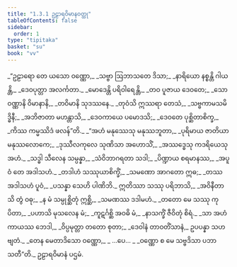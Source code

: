 ```yaml
---
title: "1.3.1 ဥဠာရဝိမာနဝတ္ထု"
tableOfContents: false
sidebar:
  order: 1
type: "tipitaka"
basket: "su"
book: "vv"
---
```



<DynamicBreadcrumb />

<Division number="286" book="vv" e="ch" v="19" p="33">

<Paragraph number="308" type="verses" book="vv">
_“ဥဠာရော တေ ယသော ဝဏ္ဏော,_  
_သဗ္ဗာ ဩဘာသတေ ဒိသာ;_  
_နာရိယော နစ္စန္တိ ဂါယန္တိ,_  
_ဒေဝပုတ္တာ အလင်္ကတာ._  

</Paragraph>

</Division>
<Division number="287" book="vv" e="ch" v="19" p="33">

<Paragraph number="309" type="verses" book="vv">
_မောဒေန္တိ ပရိဝါရေန္တိ,_  
_တဝ ပူဇာယ ဒေဝတေ;_  
_သောဝဏ္ဏာနိ ဝိမာနာနိ,_  
_တဝိမာနိ သုဒဿနေ._  

</Paragraph>

</Division>
<Division number="288" book="vv" e="ch" v="19" p="33">

<Paragraph number="310" type="verses" book="vv">
_တုဝံသိ ဣဿရာ တေသံ,_  
_သဗ္ဗကာမသမိဒ္ဓိနီ;_  
_အဘိဇာတာ မဟန္တာသိ,_  
_ဒေဝကာယေ ပမောဒသိ;_  
_ဒေဝတေ ပုစ္ဆိတာစိက္ခ,_  
_ကိဿ ကမ္မဿိဒံ ဖလန်”တိ._  

</Paragraph>

</Division>
<Division number="289" book="vv" e="ch" v="19" p="33">

<Paragraph number="311" type="verses" book="vv">
_“အဟံ မနုဿေသု မနုဿဘူတာ,_  
_ပုရိမာယ ဇာတိယာ မနုဿလောကေ;_  
_ဒုဿီလကုလေ သုဏိသာ အဟောသိံ,_  
_အဿဒ္ဓေသု ကဒရိယေသု အဟံ._  

</Paragraph>

</Division>
<Division number="290" book="vv" e="ch" v="19" p="33">

<Paragraph number="312" type="verses" book="vv">
_သဒ္ဓါ သီလေန သမ္ပန္နာ,_  
_သံဝိဘာဂရတာ သဒါ;_  
_ပိဏ္ဍာယ စရမာနဿ,_  
_အပူဝံ တေ အဒါသဟံ._  

</Paragraph>

</Division>
<Division number="291" book="vv" e="ch" v="19" p="33">

<Paragraph number="313" type="verses" book="vv">
_တဒါဟံ သဿုယာစိက္ခိံ,_  
_သမဏော အာဂတော ဣဓ;_  
_တဿ အဒါသဟံ ပူဝံ,_  
_ပသန္နာ သေဟိ ပါဏိဘိ._  

</Paragraph>

</Division>
<Division number="292" book="vv" e="ch" v="19" p="34">

<Paragraph number="314" type="verses" book="vv">
ဣတိဿာ သဿု ပရိဘာသိ,_  
_အဝိနီတာသိ တွံ ဝဓု;_  
_န မံ သမ္ပုစ္ဆိတုံ ဣစ္ဆိ,_  
_သမဏဿ ဒဒါမဟံ._  

</Paragraph>

</Division>
<Division number="293" book="vv" e="ch" v="19" p="34">

<Paragraph number="315" type="verses" book="vv">
_တတော မေ သဿု ကုပိတာ,_  
_ပဟာသိ မုသလေန မံ;_  
_ကူဋင်္ဂစ္ဆိ အဝဓိ မံ,_  
_နာသက္ခိံ ဇီဝိတုံ စိရံ._  

</Paragraph>

</Division>
<Division number="294" book="vv" e="ch" v="19" p="34">

<Paragraph number="316" type="verses" book="vv">
_သာ အဟံ ကာယဿ ဘေဒါ,_  
_ဝိပ္ပမုတ္တာ တတော စုတာ;_  
_ဒေဝါနံ တာဝတိံသာနံ,_  
ဥပပန္နာ သဟဗျတံ._  

</Paragraph>

</Division>
<Division number="295" book="vv" e="ch" v="19" p="34">

<Paragraph number="317" type="verses" book="vv">
_တေန မေတာဒိသော ဝဏ္ဏော,_  
_ …ပေ… _  
_ဝဏ္ဏော စ မေ သဗ္ဗဒိသာ ပဘာသတီ”တိ._  


</Paragraph>
</Division>

<Paragraph number="318" type="center" book="vv">
ဥဠာရဝိမာနံ ပဌမံ.
</Paragraph>